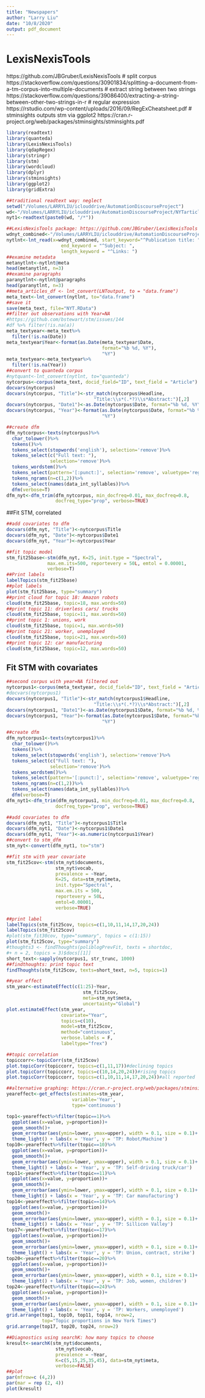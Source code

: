 ```yaml
---
title: "Newspapers"
author: "Larry Liu"
date: "10/8/2020"
output: pdf_document
---
```

# LexisNexisTools
https://github.com/JBGruber/LexisNexisTools 
# split corpus
https://stackoverflow.com/questions/30901834/splitting-a-document-from-a-tm-corpus-into-multiple-documents
# extract string between two strings
https://stackoverflow.com/questions/39086400/extracting-a-string-between-other-two-strings-in-r
# regular expression
https://rstudio.com/wp-content/uploads/2016/09/RegExCheatsheet.pdf
# stminsights outputs stm via ggplot2
https://cran.r-project.org/web/packages/stminsights/stminsights.pdf

```r
library(readtext)
library(quanteda)
library(LexisNexisTools)
library(qdapRegex)
library(stringr)
library(stm)
library(wordcloud)
library(dplyr)
library(stminsights)
library(ggplot2)
library(gridExtra)
```

```r
##traditional readtext way: neglect
setwd("/Volumes/LARRYLIU/iclouddrive/AutomationDiscourseProject")
wd<-"/Volumes/LARRYLIU/iclouddrive/AutomationDiscourseProject/NYTarticles"
nyt1<-readtext(paste0(wd, "/*"))
```

```r
##LexisNexisTools package: https://github.com/JBGruber/LexisNexisTools
wdnyt_combined<-"/Volumes/LARRYLIU/iclouddrive/AutomationDiscourseProject/NYT_combined"
nytlnt<-lnt_read(x=wdnyt_combined, start_keyword="^Publication title: ",
                    end_keyword = "^Subject: ",
                    length_keyword = "^Links: ")
##examine metadata
metanytlnt<-nytlnt@meta
head(metanytlnt, n=3)
##examine paragraphs
paranytlnt<-nytlnt@paragraphs
head(paranytlnt, n=3)
##meta_articles_df <- lnt_convert(LNToutput, to = "data.frame")
meta_text<-lnt_convert(nytlnt, to="data.frame")
##save it
save(meta_text, file="NYT.RData")
##filter out observations with Year=NA
#https://github.com/bstewart/stm/issues/144
#df %>% filter(!is.na(a))
meta_textyear<-meta_text%>%
  filter(!is.na(Date))
meta_textyear$Year<-format(as.Date(meta_textyear$Date, 
                                   format="%b %d, %Y"), 
                                   "%Y")
meta_textyear<-meta_textyear%>%
  filter(!is.na(Year))
##convert to quanteda corpus
#nytquant<-lnt_convert(nytlnt, to="quanteda")
nytcorpus<-corpus(meta_text, docid_field="ID", text_field = "Article")
docvars(nytcorpus)
docvars(nytcorpus, "Title")<-str_match(nytcorpus$Headline, 
                                "Title:\\s*(.*?)\\s*Abstract:")[,2]
docvars(nytcorpus, "Date1")<-as.Date(nytcorpus$Date, format="%b %d, %Y")
docvars(nytcorpus, "Year")<-format(as.Date(nytcorpus$Date, format="%b %d, %Y"), 
                                   "%Y")

##create dfm
dfm_nytcorpus<-texts(nytcorpus)%>%
  char_tolower()%>%
  tokens()%>%
  tokens_select(stopwords('english'), selection='remove')%>%
  tokens_select(c("Full text: "), 
                selection='remove')%>%
  tokens_wordstem()%>%
  tokens_select(pattern='[:punct:]', selection='remove', valuetype='regex')%>%
  tokens_ngrams(n=c(1,2))%>%
  tokens_select(names(data_int_syllables))%>%
  dfm(verbose=T)
dfm_nyt<-dfm_trim(dfm_nytcorpus, min_docfreq=0.01, max_docfreq=0.8, 
                  docfreq_type="prop", verbose=TRUE)
```

##Fit STM, correlated

```r
##add covariates to dfm
docvars(dfm_nyt, "Title")<-nytcorpus$Title
docvars(dfm_nyt, "Date")<-nytcorpus$Date1
docvars(dfm_nyt, "Year")<-nytcorpus$Year

##fit topic model
stm_fit25base<-stm(dfm_nyt, K=25, init.type = "Spectral",
               max.em.its=500, reportevery = 50L, emtol = 0.00001,
               verbose=T)
##Print labels
labelTopics(stm_fit25base)
##plot labels
plot(stm_fit25base, type="summary")
##print cloud for topic 18: Amazon robots
cloud(stm_fit25base, topic=18, max.words=50)
##print topic 11: driverless cars/ trucks
cloud(stm_fit25base, topic=11, max.words=50)
##print topic 1: unions, work
cloud(stm_fit25base, topic=1, max.words=50)
##print topic 21: worker, unemployed
cloud(stm_fit25base, topic=21, max.words=50)
##print topic 12: car manufacturing
cloud(stm_fit25base, topic=12, max.words=50)
```

## Fit STM with covariates

```r
##second corpus with year=NA filtered out
nytcorpus1<-corpus(meta_textyear, docid_field="ID", text_field = "Article")
#docvars(nytcorpus1)
docvars(nytcorpus1, "Title")<-str_match(nytcorpus1$Headline, 
                                "Title:\\s*(.*?)\\s*Abstract:")[,2]
docvars(nytcorpus1, "Date1")<-as.Date(nytcorpus1$Date, format="%b %d, %Y")
docvars(nytcorpus1, "Year")<-format(as.Date(nytcorpus1$Date, format="%b %d, %Y"), 
                                   "%Y")

##create dfm
dfm_nytcorpus1<-texts(nytcorpus1)%>%
  char_tolower()%>%
  tokens()%>%
  tokens_select(stopwords('english'), selection='remove')%>%
  tokens_select(c("Full text: "), 
                selection='remove')%>%
  tokens_wordstem()%>%
  tokens_select(pattern='[:punct:]', selection='remove', valuetype='regex')%>%
  tokens_ngrams(n=c(1,2))%>%
  tokens_select(names(data_int_syllables))%>%
  dfm(verbose=T)
dfm_nyt1<-dfm_trim(dfm_nytcorpus1, min_docfreq=0.01, max_docfreq=0.8, 
                  docfreq_type="prop", verbose=TRUE)

##add covariates to dfm
docvars(dfm_nyt1, "Title")<-nytcorpus1$Title
docvars(dfm_nyt1, "Date")<-nytcorpus1$Date1
docvars(dfm_nyt1, "Year")<-as.numeric(nytcorpus1$Year)
##convert to stm_dfm
stm_nyt<-convert(dfm_nyt1, to="stm")

##fit stm with year covariate
stm_fit25cov<-stm(stm_nyt$documents,
                  stm_nyt$vocab,
                  prevalence = ~Year,
                  K=25, data=stm_nyt$meta,
                  init.type="Spectral",
                  max.em.its = 500,
                  reportevery = 50L,
                  emtol=0.00001,
                  verbose=TRUE)

##print label
labelTopics(stm_fit25cov, topics=c(1,10,11,14,17,20,24))
labelTopics(stm_fit25cov)
#plot(stm_fit30cov, type="summary", topics = c(1:15))
plot(stm_fit25cov, type="summary")
#thoughts3 <- findThoughts(poliblogPrevFit, texts = shortdoc,
#+ n = 2, topics = 3)$docs[[1]]
short_text<-sapply(nytcorpus1, str_trunc, 1000)
##findthoughts: print topic text
findThoughts(stm_fit25cov, texts=short_text, n=5, topics=1)

##year effect
stm_year<-estimateEffect(c(1:25)~Year,
                            stm_fit25cov,
                            meta=stm_nyt$meta,
                            uncertainty="Global")
plot.estimateEffect(stm_year,
                    covariate="Year",
                    topics=c(10),
                    model=stm_fit25cov,
                    method="continuous",
                    verbose.labels = F,
                    labeltype="frex")

##topic correlation
topiccorr<-topicCorr(stm_fit25cov)
plot.topicCorr(topiccorr, topics=c(1,11,17))#declining topics
plot.topicCorr(topiccorr, topics=c(10,14,20,24))#rising topics
plot.topicCorr(topiccorr, topics=c(1,10,11,14,17,20,24))#all reported
```

```r
##alternative graphing: https://cran.r-project.org/web/packages/stminsights/stminsights.pdf
yeareffect<-get_effects(estimates=stm_year,
                        variable='Year',
                        type='continuous')

top1<-yeareffect%>%filter(topic==1)%>%
  ggplot(aes(x=value, y=proportion))+
  geom_smooth()+
  geom_errorbar(aes(ymin=lower, ymax=upper), width = 0.1, size = 0.1)+
  theme_light() + labs(x = 'Year', y = 'TP: Robot/Machine')
top10<-yeareffect%>%filter(topic==10)%>%
  ggplot(aes(x=value, y=proportion))+
  geom_smooth()+
  geom_errorbar(aes(ymin=lower, ymax=upper), width = 0.1, size = 0.1)+
  theme_light() + labs(x = 'Year', y = 'TP: Self-driving truck/car')
top11<-yeareffect%>%filter(topic==11)%>%
  ggplot(aes(x=value, y=proportion))+
  geom_smooth()+
  geom_errorbar(aes(ymin=lower, ymax=upper), width = 0.1, size = 0.1)+
  theme_light() + labs(x = 'Year', y = 'TP: Car manufacturing')
top14<-yeareffect%>%filter(topic==14)%>%
  ggplot(aes(x=value, y=proportion))+
  geom_smooth()+
  geom_errorbar(aes(ymin=lower, ymax=upper), width = 0.1, size = 0.1)+
  theme_light() + labs(x = 'Year', y = 'TP: Sillicon Valley')
top17<-yeareffect%>%filter(topic==17)%>%
  ggplot(aes(x=value, y=proportion))+
  geom_smooth()+
  geom_errorbar(aes(ymin=lower, ymax=upper), width = 0.1, size = 0.1)+
  theme_light() + labs(x = 'Year', y = 'TP: Union, contract, strike')
top20<-yeareffect%>%filter(topic==20)%>%
  ggplot(aes(x=value, y=proportion))+
  geom_smooth()+
  geom_errorbar(aes(ymin=lower, ymax=upper), width = 0.1, size = 0.1)+
  theme_light() + labs(x = 'Year', y = 'TP: Job, women, children')
top24<-yeareffect%>%filter(topic==24)%>%
  ggplot(aes(x=value, y=proportion))+
  geom_smooth()+
  geom_errorbar(aes(ymin=lower, ymax=upper), width = 0.1, size = 0.1)+
  theme_light() + labs(x = 'Year', y = 'TP: Workers, unemployed')
grid.arrange(top1, top10, top11, top14, nrow=2,
             top="Topic proportions in New York Times")
grid.arrange(top17, top20, top24, nrow=2)
```

```r
##Diagnostics using searchK: how many topics to choose
kresult<-searchK(stm_nyt$documents,
                  stm_nyt$vocab,
                  prevalence = ~Year,
                  K=c(5,15,25,35,45), data=stm_nyt$meta,
                  verbose=FALSE)
##plot
par(mfrow=c (4,2))
par(mar = rep (2, 4))
plot(kresult)
```

